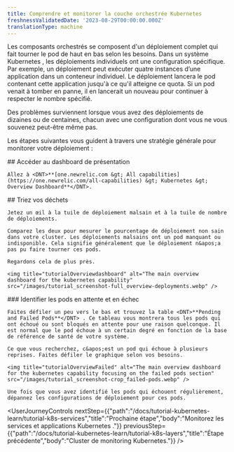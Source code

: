 ```yaml
---
title: Comprendre et monitorer la couche orchestrée Kubernetes
freshnessValidatedDate: '2023-08-29T00:00:00.000Z'
translationType: machine
---
```


Les composants orchestrés se composent d&apos;un déploiement complet qui fait tourner le pod de haut en bas selon les besoins. Dans un système Kubernetes , les déploiements individuels ont une configuration spécifique. Par exemple, un déploiement peut exécuter quatre instances d’une application dans un conteneur individuel. Le déploiement lancera le pod contenant cette application jusqu&apos;à ce qu&apos;il atteigne ce quota. Si un pod venait à tomber en panne, il en lancerait un nouveau pour continuer à respecter le nombre spécifié.

Des problèmes surviennent lorsque vous avez des déploiements de dizaines ou de centaines, chacun avec une configuration dont vous ne vous souvenez peut-être même pas.

Les étapes suivantes vous guident à travers une stratégie générale pour monitorer votre déploiement :

<Steps>
  <Step>
    ## Accéder au dashboard de présentation

    Allez à <DNT>**[one.newrelic.com &gt; All capabilities](https://one.newrelic.com/all-capabilities) &gt; Kubernetes &gt; Overview Dashboard**</DNT>.
  </Step>

  <Step>
    ## Triez vos déchets

    Jetez un œil à la tuile de déploiement malsain et à la tuile de nombre de déploiements.

    Comparez les deux pour mesurer le pourcentage de déploiement non sain dans votre cluster. Les déploiements malsains ont un pod manquant ou indisponible. Cela signifie généralement que le déploiement n&apos;a pas pu faire tourner ces pods.

    Regardons cela de plus près.

    <img title="tutorialOverviewdashboard" alt="The main overview dashboard for the kubernetes capability" src="/images/tutorial_screenshot-full_overview-deployments.webp" />
  </Step>

  <Step>
    ### Identifier les pods en attente et en échec

    Faites défiler un peu vers le bas et trouvez la table <DNT>**Pending and Failed Pods**</DNT> . Ce tableau vous montrera tous les pods qui ont échoué ou sont bloqués en attente pour une raison quelconque. Il est normal que le pod échoue à un certain degré en fonction de la base de référence de santé de votre système.

    Ce que vous recherchez, c&apos;est un pod qui échoue à plusieurs reprises. Faites défiler le graphique selon vos besoins.

    <img title="tutorialOverviewFailed" alt="The main overview dashboard for the kubernetes capability focusing on the failed pods section" src="/images/tutorial_screenshot-crop_failed-pods.webp" />

    Une fois que vous avez identifié les pods qui échouent régulièrement, dépannez les configurations de déploiement pour ces pods.
  </Step>
</Steps>

<UserJourneyControls nextStep={{"path":"/docs/tutorial-kubernetes-learn/tutorial-k8s-services","title":"Prochaine étape","body":"Monitorez les services et applications Kubernetes ."}} previousStep={{"path":"/docs/tutorial-kubernetes-learn/tutorial-k8s-layers","title":"Étape précédente","body":"Cluster de monitoring Kubernetes."}} />